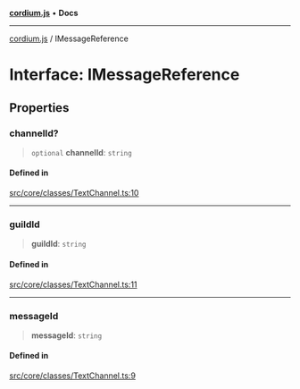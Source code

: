 [**cordium.js**](../README.mdx) • **Docs**

***

[cordium.js](../globals.mdx) / IMessageReference

# Interface: IMessageReference

## Properties

### channelId?

> `optional` **channelId**: `string`

#### Defined in

[src/core/classes/TextChannel.ts:10](https://github.com/devdimer/cordium.js/blob/5acfe627949366dc136ee1adc1bf86648eab42bb/src/core/classes/TextChannel.ts#L10)

***

### guildId

> **guildId**: `string`

#### Defined in

[src/core/classes/TextChannel.ts:11](https://github.com/devdimer/cordium.js/blob/5acfe627949366dc136ee1adc1bf86648eab42bb/src/core/classes/TextChannel.ts#L11)

***

### messageId

> **messageId**: `string`

#### Defined in

[src/core/classes/TextChannel.ts:9](https://github.com/devdimer/cordium.js/blob/5acfe627949366dc136ee1adc1bf86648eab42bb/src/core/classes/TextChannel.ts#L9)
